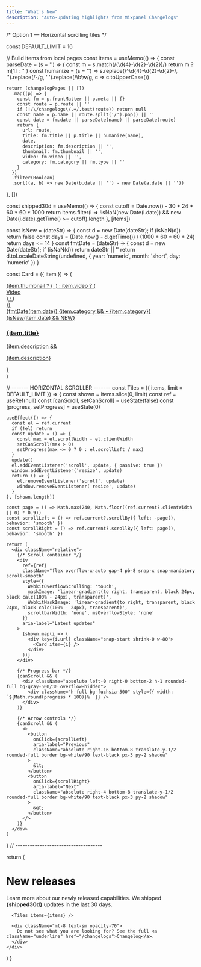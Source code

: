 ```yaml
---
title: "What's New"
description: "Auto-updating highlights from Mixpanel Changelogs"
---
```



/* Option 1 — Horizontal scrolling tiles */


  const DEFAULT_LIMIT = 16

  // Build items from local pages
  const items = useMemo(() => {
    const parseDate = (s = '') => {
      const m = s.match(/(\d{4}-\d{2}-\d{2})/)
      return m ? m[1] : ''
    }
    const humanize = (s = '') =>
      s.replace(/^\d{4}-\d{2}-\d{2}-/, '').replace(/-/g, ' ').replace(/\b\w/g, c => c.toUpperCase())

    return (changelogPages || [])
      .map((p) => {
        const fm = p.frontMatter || p.meta || {}
        const route = p.route || ''
        if (!/\/changelogs\/.+/.test(route)) return null
        const name = p.name || route.split('/').pop() || ''
        const date = fm.date || parseDate(name) || parseDate(route)
        return {
          url: route,
          title: fm.title || p.title || humanize(name),
          date,
          description: fm.description || '',
          thumbnail: fm.thumbnail || '',
          video: fm.video || '',
          category: fm.category || fm.type || ''
        }
      })
      .filter(Boolean)
      .sort((a, b) => new Date(b.date || '') - new Date(a.date || ''))
  }, [])

  const shipped30d = useMemo(() => {
    const cutoff = Date.now() - 30 * 24 * 60 * 60 * 1000
    return items.filter(i => !isNaN(new Date(i.date)) && new Date(i.date).getTime() >= cutoff).length
  }, [items])

  const isNew = (dateStr) => {
    const d = new Date(dateStr); if (isNaN(d)) return false
    const days = (Date.now() - d.getTime()) / (1000 * 60 * 60 * 24)
    return days <= 14
  }
  const fmtDate = (dateStr) => {
    const d = new Date(dateStr); if (isNaN(d)) return dateStr || ''
    return d.toLocaleDateString(undefined, { year: 'numeric', month: 'short', day: 'numeric' })
  }

  const Card = ({ item }) => (
    <a href={item.url} className="block h-full border rounded-2xl p-4 hover:shadow-sm transition bg-white/5">
      <div className="flex items-start gap-3">
        {item.thumbnail ? (
          <img src={item.thumbnail} alt="" className="w-16 h-16 object-cover rounded-md" loading="lazy" />
        ) : item.video ? (
          <div className="w-16 h-16 bg-black/10 rounded-md flex items-center justify-center text-xs">Video</div>
        ) : (
          <div className="w-16 h-16 bg-black/10 rounded-md" />
        )}
        <div className="min-w-0">
          <div className="flex items-center gap-2 text-xs text-gray-500">
            <span>{fmtDate(item.date)}</span>
            {item.category && <span aria-label="category">• {item.category}</span>}
            {isNew(item.date) && <span className="ml-2 inline-block px-1.5 py-0.5 text-[10px] rounded bg-emerald-100 text-emerald-700">NEW</span>}
          </div>
          <h3 className="mt-1 text-base font-medium leading-snug line-clamp-2">{item.title}</h3>
          {item.description && <p className="mt-1 text-sm opacity-80 line-clamp-3">{item.description}</p>}
        </div>
      </div>
    </a>
  )

  // ------- HORIZONTAL SCROLLER -------
  const Tiles = ({ items, limit = DEFAULT_LIMIT }) => {
    const shown = items.slice(0, limit)
    const ref = useRef(null)
    const [canScroll, setCanScroll] = useState(false)
    const [progress, setProgress] = useState(0)

    useEffect(() => {
      const el = ref.current
      if (!el) return
      const update = () => {
        const max = el.scrollWidth - el.clientWidth
        setCanScroll(max > 0)
        setProgress(max <= 0 ? 0 : el.scrollLeft / max)
      }
      update()
      el.addEventListener('scroll', update, { passive: true })
      window.addEventListener('resize', update)
      return () => {
        el.removeEventListener('scroll', update)
        window.removeEventListener('resize', update)
      }
    }, [shown.length])

    const page = () => Math.max(240, Math.floor((ref.current?.clientWidth || 0) * 0.9))
    const scrollLeft = () => ref.current?.scrollBy({ left: -page(), behavior: 'smooth' })
    const scrollRight = () => ref.current?.scrollBy({ left: page(), behavior: 'smooth' })

    return (
      <div className="relative">
        {/* Scroll container */}
        <div
          ref={ref}
          className="flex overflow-x-auto gap-4 pb-8 snap-x snap-mandatory scroll-smooth"
          style={{
            WebkitOverflowScrolling: 'touch',
            maskImage: 'linear-gradient(to right, transparent, black 24px, black calc(100% - 24px), transparent)',
            WebkitMaskImage: 'linear-gradient(to right, transparent, black 24px, black calc(100% - 24px), transparent)',
            scrollbarWidth: 'none', msOverflowStyle: 'none'
          }}
          aria-label="Latest updates"
        >
          {shown.map(i => (
            <div key={i.url} className="snap-start shrink-0 w-80">
              <Card item={i} />
            </div>
          ))}
        </div>

        {/* Progress bar */}
        {canScroll && (
          <div className="absolute left-0 right-0 bottom-2 h-1 rounded-full bg-gray-500/30 overflow-hidden">
            <div className="h-full bg-fuchsia-500" style={{ width: `${Math.round(progress * 100)}%` }} />
          </div>
        )}

        {/* Arrow controls */}
        {canScroll && (
          <>
            <button
              onClick={scrollLeft}
              aria-label="Previous"
              className="absolute right-16 bottom-8 translate-y-1/2 rounded-full border bg-white/90 text-black px-3 py-2 shadow"
            >
              &lt;
            </button>
            <button
              onClick={scrollRight}
              aria-label="Next"
              className="absolute right-4 bottom-8 translate-y-1/2 rounded-full border bg-white/90 text-black px-3 py-2 shadow"
            >
              &gt;
            </button>
          </>
        )}
      </div>
    )
  }
  // ------------------------------------

  return (
    <div className="mx-auto max-w-6xl">
      <div className="mb-6">
        <h1 className="text-3xl font-semibold tracking-tight">New releases</h1>
        <p className="mt-1 text-sm opacity-80">
          Learn more about our newly released capabilities. We shipped <strong>{shipped30d}</strong> updates in the last 30 days.
        </p>
      </div>

      <Tiles items={items} />

      <div className="mt-8 text-sm opacity-70">
        Do not see what you are looking for? See the full <a className="underline" href="/changelogs">Changelog</a>.
      </div>
    </div>
  )
}
